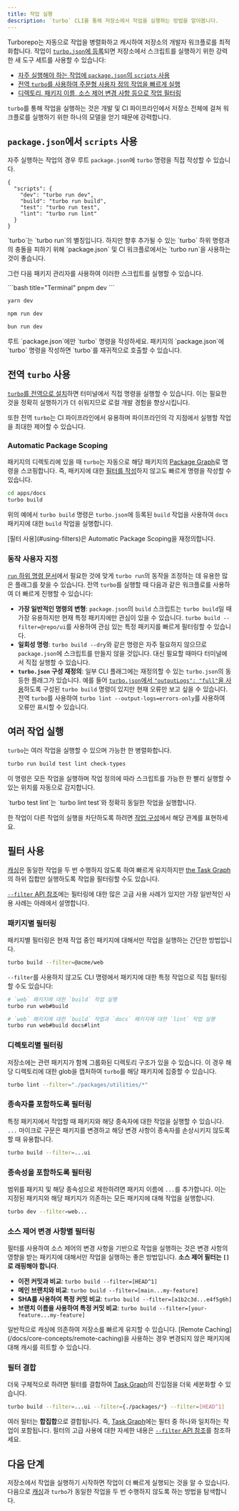 ```yaml
---
title: 작업 실행
description: `turbo` CLI를 통해 저장소에서 작업을 실행하는 방법을 알아봅니다.
---
```



Turborepo는 자동으로 작업을 병렬화하고 캐시하여 저장소의 개발자 워크플로를 최적화합니다. 작업이 [`turbo.json`에 등록](/docs/crafting-your-repository/configuring-tasks)되면 저장소에서 스크립트를 실행하기 위한 강력한 새 도구 세트를 사용할 수 있습니다:

- [자주 실행해야 하는 작업에 `package.json`의 `scripts` 사용](#using-scripts-in-packagejson)
- [전역 `turbo`를 사용하여 주문형 사용자 정의 작업을 빠르게 실행](#using-global-turbo)
- [디렉토리, 패키지 이름, 소스 제어 변경 사항 등으로 작업 필터링](#using-filters)

`turbo`를 통해 작업을 실행하는 것은 개발 및 CI 파이프라인에서 저장소 전체에 걸쳐 워크플로를 실행하기 위한 하나의 모델을 얻기 때문에 강력합니다.

## `package.json`에서 `scripts` 사용

자주 실행하는 작업의 경우 루트 `package.json`에 `turbo` 명령을 직접 작성할 수 있습니다.

```jsonc title="./package.json"
{
  "scripts": {
    "dev": "turbo run dev",
    "build": "turbo run build",
    "test": "turbo run test",
    "lint": "turbo run lint"
  }
}
```

<Callout type="good-to-know">
  `turbo`는 `turbo run`의 별칭입니다. 하지만 향후 추가될 수 있는 `turbo` 하위
  명령과의 충돌을 피하기 위해 `package.json` 및 CI 워크플로에서는 `turbo run`을
  사용하는 것이 좋습니다.
</Callout>

그런 다음 패키지 관리자를 사용하여 이러한 스크립트를 실행할 수 있습니다.

<PackageManagerTabs>

  <Tab value="pnpm">
  ```bash title="Terminal"
  pnpm dev
  ```

  </Tab>

  <Tab value="yarn">

```bash title="Terminal"
yarn dev
```

  </Tab>

  <Tab value="npm">

```bash title="Terminal"
npm run dev
```

  </Tab>

  <Tab value="bun (Beta)">

```bash title="Terminal"
bun run dev
```

  </Tab>
</PackageManagerTabs>

<Callout type="warn">
루트 `package.json`에만 `turbo` 명령을 작성하세요. 패키지의 `package.json`에 `turbo` 명령을 작성하면 `turbo`를 재귀적으로 호출할 수 있습니다.

</Callout>

## 전역 `turbo` 사용

[`turbo`를 전역으로 설치](/docs/getting-started/installation#global-installation)하면 터미널에서 직접 명령을 실행할 수 있습니다. 이는 필요한 것을 정확히 실행하기가 더 쉬워지므로 로컬 개발 경험을 향상시킵니다.

또한 전역 `turbo`는 CI 파이프라인에서 유용하며 파이프라인의 각 지점에서 실행할 작업을 최대한 제어할 수 있습니다.

### Automatic Package Scoping

패키지의 디렉토리에 있을 때 `turbo`는 자동으로 해당 패키지의 [Package Graph](/docs/core-concepts/package-and-task-graph#package-graph)로 명령을 스코핑합니다. 즉, 패키지에 대한 [필터를 작성](/docs/reference/run#--filter-string)하지 않고도 빠르게 명령을 작성할 수 있습니다.

```bash title="Terminal"
cd apps/docs
turbo build
```

위의 예에서 `turbo build` 명령은 `turbo.json`에 등록된 `build` 작업을 사용하여 `docs` 패키지에 대한 `build` 작업을 실행합니다.

<Callout type="good-to-know">
  [필터 사용](#using-filters)은 Automatic Package Scoping을 재정의합니다.
</Callout>

### 동작 사용자 지정

[`run` 하위 명령 문서](/docs/reference/run)에서 필요한 것에 맞게 `turbo run`의 동작을 조정하는 데 유용한 많은 플래그를 찾을 수 있습니다. 전역 `turbo`를 실행할 때 다음과 같은 워크플로를 사용하여 더 빠르게 진행할 수 있습니다:

- **가장 일반적인 명령의 변형**: `package.json`의 `build` 스크립트는 `turbo build`일 때 가장 유용하지만 현재 특정 패키지에만 관심이 있을 수 있습니다. `turbo build --filter=@repo/ui`를 사용하여 관심 있는 특정 패키지를 빠르게 필터링할 수 있습니다.
- **일회성 명령**: `turbo build --dry`와 같은 명령은 자주 필요하지 않으므로 `package.json`에 스크립트를 만들지 않을 것입니다. 대신 필요할 때마다 터미널에서 직접 실행할 수 있습니다.
- **`turbo.json` 구성 재정의**: 일부 CLI 플래그에는 재정의할 수 있는 `turbo.json`의 동등한 플래그가 있습니다. 예를 들어 [`turbo.json`에서 `"outputLogs": "full"`을 사용](/docs/reference/configuration#outputlogs)하도록 구성된 `turbo build` 명령이 있지만 현재 오류만 보고 싶을 수 있습니다. 전역 `turbo`를 사용하여 `turbo lint --output-logs=errors-only`를 사용하여 오류만 표시할 수 있습니다.

## 여러 작업 실행

`turbo`는 여러 작업을 실행할 수 있으며 가능한 한 병렬화합니다.

```bash title="Terminal"
turbo run build test lint check-types
```

이 명령은 모든 작업을 실행하며 작업 정의에 따라 스크립트를 가능한 한 빨리 실행할 수 있는 위치를 자동으로 감지합니다.

<Callout type="info" title="작업 순서">
`turbo test lint`는 `turbo lint test`와 정확히 동일한 작업을 실행합니다.

한 작업이 다른 작업의 실행을 차단하도록 하려면 [작업 구성](/docs/crafting-your-repository/configuring-tasks#defining-tasks)에서 해당 관계를 표현하세요.

</Callout>

## 필터 사용

[캐싱](/docs/crafting-your-repository/running-tasks)은 동일한 작업을 두 번 수행하지 않도록 하여 빠르게 유지하지만 [the Task Graph](/docs/core-concepts/package-and-task-graph#task-graph)의 하위 집합만 실행하도록 작업을 필터링할 수도 있습니다.

[`--filter` API 참조](/docs/reference/run#--filter-string)에는 필터링에 대한 많은 고급 사용 사례가 있지만 가장 일반적인 사용 사례는 아래에서 설명합니다.

### 패키지별 필터링

패키지별 필터링은 현재 작업 중인 패키지에 대해서만 작업을 실행하는 간단한 방법입니다.

```bash title="Terminal"
turbo build --filter=@acme/web
```

<InVersion version="2.2.4">

`--filter`를 사용하지 않고도 CLI 명령에서 패키지에 대한 특정 작업으로 직접 필터링할 수도 있습니다:

```bash title="Terminal"
# `web` 패키지에 대한 `build` 작업 실행
turbo run web#build

# `web` 패키지에 대한 `build` 작업과 `docs` 패키지에 대한 `lint` 작업 실행
turbo run web#build docs#lint
```

</InVersion>

### 디렉토리별 필터링

저장소에는 관련 패키지가 함께 그룹화된 디렉토리 구조가 있을 수 있습니다. 이 경우 해당 디렉토리에 대한 glob을 캡처하여 `turbo`를 해당 패키지에 집중할 수 있습니다.

```bash title="Terminal"
turbo lint --filter="./packages/utilities/*"
```

### 종속자를 포함하도록 필터링

특정 패키지에서 작업할 때 패키지와 해당 종속자에 대한 작업을 실행할 수 있습니다. `...` 마이크로 구문은 패키지를 변경하고 해당 변경 사항이 종속자를 손상시키지 않도록 할 때 유용합니다.

```bash title="Terminal"
turbo build --filter=...ui
```

### 종속성을 포함하도록 필터링

범위를 패키지 및 해당 종속성으로 제한하려면 패키지 이름에 `...`를 추가합니다. 이는 지정된 패키지와 해당 패키지가 의존하는 모든 패키지에 대해 작업을 실행합니다.

```bash title="Terminal"
turbo dev --filter=web...
```

### 소스 제어 변경 사항별 필터링

필터를 사용하여 소스 제어의 변경 사항을 기반으로 작업을 실행하는 것은 변경 사항의 영향을 받는 패키지에 대해서만 작업을 실행하는 좋은 방법입니다. **소스 제어 필터는 `[]`로 래핑해야 합니다**.

- **이전 커밋과 비교**: `turbo build --filter=[HEAD^1]`
- **메인 브랜치와 비교**: `turbo build --filter=[main...my-feature]`
- **SHA를 사용하여 특정 커밋 비교**: `turbo build --filter=[a1b2c3d...e4f5g6h]`
- **브랜치 이름을 사용하여 특정 커밋 비교**: `turbo build --filter=[your-feature...my-feature]`

<Callout type="info">
  일반적으로 캐싱에 의존하여 저장소를 빠르게 유지할 수 있습니다. [Remote
  Caching](/docs/core-concepts/remote-caching)을 사용하는 경우 변경되지 않은
  패키지에 대해 캐시를 히트할 수 있습니다.
</Callout>

### 필터 결합

더욱 구체적으로 하려면 필터를 결합하여 [Task Graph](/docs/core-concepts/package-and-task-graph#task-graph)의 진입점을 더욱 세분화할 수 있습니다.

```bash title="Terminal"
turbo build --filter=...ui --filter={./packages/*} --filter=[HEAD^1]
```

여러 필터는 **합집합**으로 결합됩니다. 즉, [Task Graph](/docs/core-concepts/package-and-task-graph#task-graph)에는 필터 중 하나와 일치하는 작업이 포함됩니다. 필터의 고급 사용에 대한 자세한 내용은 [`--filter` API 참조](/docs/reference/run#--filter-string)를 참조하세요.

## 다음 단계

저장소에서 작업을 실행하기 시작하면 작업이 더 빠르게 실행되는 것을 알 수 있습니다. 다음으로 [캐싱](/docs/crafting-your-repository/caching)과 `turbo`가 동일한 작업을 두 번 수행하지 않도록 하는 방법을 탐색합니다.
